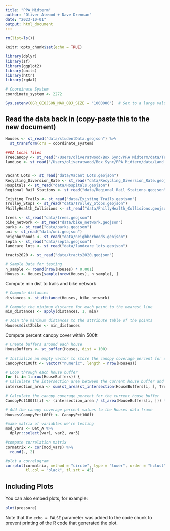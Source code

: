 ```yaml
---
title: "PPA_Midterm"
author: "Oliver Atwood + Dave Drennan"
date: "2023-10-01"
output: html_document
---
```


```r
rm(list=ls())

knitr::opts_chunk$set(echo = TRUE)

library(dplyr)
library(sf)
library(ggplot2)
library(units)
library(httr)
library(rgdal)

# Coordinate System
coordinate_system <- 2272

Sys.setenv(OGR_GEOJSON_MAX_OBJ_SIZE = "1000000")  # Set to a large value

```

## Read the data back in (copy-paste this to the new document)
```r
Houses <- st_read("data/studentData.geojson") %>%
  st_transform(crs = coordinate_system)

##OA Local files
TreeCanopy <- st_read("/Users/oliveratwood/Box Sync/PPA Midterm/data/TreeCanopy.geojson")
landuse <- st_read("/Users/oliveratwood/Box Sync/PPA Midterm/data/Land_Use.geojson")


Vacant_Lots <- st_read("data/Vacant_Lots.geojson")
Recycling_Diversion_Rate <- st_read("data/Recycling_Diversion_Rate.geojson")
Hospitals <- st_read("data/Hospitals.geojson")
Regional_Rail_Stations <- st_read("data/Regional_Rail_Stations.geojson")

Existing_Trails <- st_read("data/Existing_Trails.geojson")
Trolley_Stops <- st_read("data/Trolley_Stops.geojson")
PhillyHealth_Collisions <- st_read("data/PhillyHealth_Collisions.geojson")

trees <- st_read("data/trees.geojson")
bike_network <- st_read("data/bike_network.geojson")
parks <- st_read("data/parks.geojson")
uni <- st_read("data/uni.geojson")
neighborhoods <- st_read("data/neighborhoods.geojson")
septa <- st_read("data/septa.geojson")
landcare_lots <- st_read("data/landcare_lots.geojson")

tracts2020 <- st_read("data/tracts2020.geojson")

```
```r
# Sample Data for testing
n_sample <- round(nrow(Houses) * 0.001)
Houses <- Houses[sample(nrow(Houses), n_sample), ]
```

Compute min dist to trails and bike network
```r
# Compute distances
distances <- st_distance(Houses, bike_network)

# Compute the minimum distance for each point to the nearest line
min_distances <- apply(distances, 1, min)

# Join the minimum distances to the attribute table of the points
Houses$dist2bike <- min_distances

```

Compute percent canopy cover within 500ft
```r
# Create buffers around each house
HouseBuffers <- st_buffer(Houses, dist = 100)

# Initialize an empty vector to store the canopy coverage percent for each house
CanopyPct100ft <- vector("numeric", length = nrow(Houses))

# Loop through each house buffer
for (i in 1:nrow(HouseBuffers)) {
# Calculate the intersection area between the current house buffer and the tree canopy
intersection_area <- sum(st_area(st_intersection(HouseBuffers[i, ], TreeCanopy)))
  
# Calculate the canopy coverage percent for the current house buffer
CanopyPct100ft[i] <- (intersection_area / st_area(HouseBuffers[i, ])) * 100}

# Add the canopy coverage percent values to the Houses data frame
Houses$CanopyPct100ft <- CanopyPct100ft

```


```r

#make matrix of variables we're testing
mod_vars <- Dat_A %>% 
  dplyr::select(var1, var2, var3)

#compute correlation matrix
cormatrix <- cor(mod_vars) %>% 
  round(., 2)

#plot a correlogram
corrplot(cormatrix, method = "circle", type = "lower", order = "hclust", 
         tl.col = "black", tl.srt = 45)
```

## Including Plots

You can also embed plots, for example:

```r
plot(pressure)
```

Note that the `echo = FALSE` parameter was added to the code chunk to prevent printing of the R code that generated the plot.

